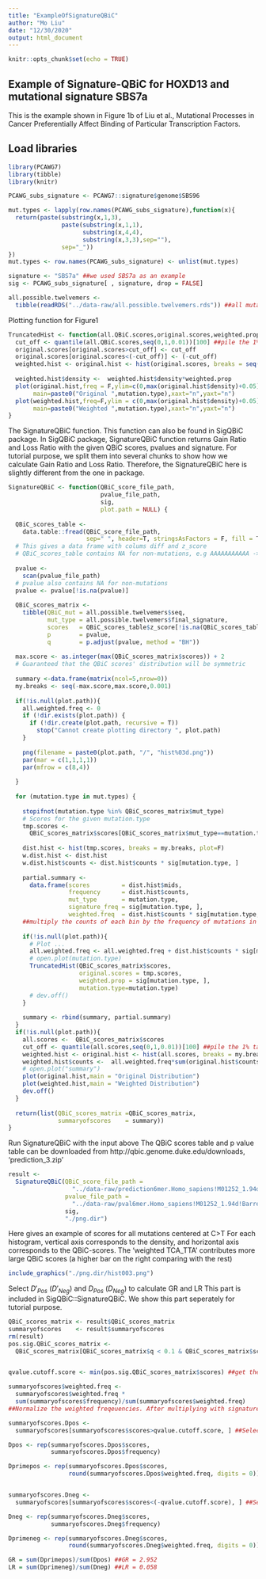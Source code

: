 ```yaml
---
title: "ExampleOfSignatureQBiC"
author: "Mo Liu"
date: "12/30/2020"
output: html_document
---
```


```r
knitr::opts_chunk$set(echo = TRUE)
```

## Example of Signature-QBiC for HOXD13 and mutational signature SBS7a

This is the example shown in Figure 1b of Liu et al., Mutational Processes in 
Cancer Preferentially Affect Binding of Particular Transcription Factors.

## Load libraries

```r
library(PCAWG7)
library(tibble)
library(knitr)
```


```r

PCAWG_subs_signature <- PCAWG7::signature$genome$SBS96

mut.types <- lapply(row.names(PCAWG_subs_signature),function(x){
  return(paste(substring(x,1,3),
               paste(substring(x,1,1),
                     substring(x,4,4),
                     substring(x,3,3),sep=""),
               sep="_"))
})
mut.types <- row.names(PCAWG_subs_signature) <- unlist(mut.types)

signature <- "SBS7a" ##we used SBS7a as an example
sig <- PCAWG_subs_signature[ , signature, drop = FALSE]

all.possible.twelvemers <- 
  tibble(readRDS("../data-raw/all.possible.twelvemers.rds")) ##all mutations based on 11mers

```

Plotting function for Figure1

```r
TruncatedHist <- function(all.QBiC.scores,original.scores,weighted.prop,mutation.type){
  cut_off <- quantile(all.QBiC.scores,seq(0,1,0.01))[100] ##pile the 1% tail up
  original.scores[original.scores>cut_off] <- cut_off
  original.scores[original.scores<(-cut_off)] <- (-cut_off)
  weighted.hist <- original.hist <- hist(original.scores, breaks = seq(-(cut_off+0.5),
                                                                       (cut_off+0.5),0.5), plot=F)
  weighted.hist$density <-  weighted.hist$density*weighted.prop
  plot(original.hist,freq = F,ylim=c(0,max(original.hist$density)+0.05),
       main=paste0("Original ",mutation.type),xaxt="n",yaxt="n")
  plot(weighted.hist,freq=F,ylim = c(0,max(original.hist$density)+0.05),
       main=paste0("Weighted ",mutation.type),xaxt="n",yaxt="n")
}
```


The SignatureQBiC function. This function can also be found in SigQBiC package. In SigQBiC package, 
SignatureQBiC function returns Gain Ratio and Loss Ratio with the given QBiC scores, pvalues and signature. 
For tutorial purpose, we split them into several chunks to show how we calculate Gain Ratio and Loss Ratio.
Therefore, the SignatureQBiC here is slightly different from the one in package.


```r

SignatureQBiC <- function(QBiC_score_file_path,
                          pvalue_file_path,
                          sig, 
                          plot.path = NULL) {
  
  QBiC_scores_table <- 
    data.table::fread(QBiC_score_file_path,
                      sep=" ", header=T, stringsAsFactors = F, fill = T)
  # This gives a data frame with colums diff and z_score
  # QBiC_scores_table contains NA for non-mutations, e.g AAAAAAAAAAA -> AAAAAAAAAAA
  
  pvalue <- 
    scan(pvalue_file_path)
  # pvalue also contains NA for non-mutations
  pvalue <- pvalue[!is.na(pvalue)]
  
  QBiC_scores_matrix <- 
    tibble(QBiC_mut = all.possible.twelvemers$seq, 
           mut_type = all.possible.twelvemers$final_signature, 
           scores   = QBiC_scores_table$z_score[!is.na(QBiC_scores_table$z_score)],
           p        = pvalue,
           q        = p.adjust(pvalue, method = "BH"))
  
  max.score <- as.integer(max(QBiC_scores_matrix$scores)) + 2
  # Guaranteed that the QBiC scores' distribution will be symmetric
  
  summary <-data.frame(matrix(ncol=5,nrow=0))
  my.breaks <- seq(-max.score,max.score,0.001)
  
  if(!is.null(plot.path)){
    all.weighted.freq <- 0
    if (!dir.exists(plot.path)) {
      if (!dir.create(plot.path, recursive = T))
        stop("Cannot create plotting directory ", plot.path)
    }
    
    png(filename = paste0(plot.path, "/", "hist%03d.png"))
    par(mar = c(1,1,1,1))
    par(mfrow = c(8,4))
    
  }
  
  for (mutation.type in mut.types) { 
    
    stopifnot(mutation.type %in% QBiC_scores_matrix$mut_type)
    # Scores for the given mutation.type    
    tmp.scores <- 
      QBiC_scores_matrix$scores[QBiC_scores_matrix$mut_type==mutation.type] ##the scores were put into bins
    
    dist.hist <- hist(tmp.scores, breaks = my.breaks, plot=F)
    w.dist.hist <- dist.hist
    w.dist.hist$counts <- dist.hist$counts * sig[mutation.type, ]
    
    partial.summary <- 
      data.frame(scores         = dist.hist$mids,
                 frequency      = dist.hist$counts,
                 mut_type       = mutation.type,
                 signature_freq = sig[mutation.type, ],
                 weighted.freq  = dist.hist$counts * sig[mutation.type, ])
    ##multiply the counts of each bin by the frequency of mutations in a signature
    
    if(!is.null(plot.path)){
      # Plot ...
      all.weighted.freq <- all.weighted.freq + dist.hist$counts * sig[mutation.type, ]
      # open.plot(mutation.type)
      TruncatedHist(QBiC_scores_matrix$scores,
                    original.scores = tmp.scores, 
                    weighted.prop = sig[mutation.type, ],
                    mutation.type=mutation.type)
      # dev.off()
    }
    
    summary <- rbind(summary, partial.summary)
  }
  if(!is.null(plot.path)){
    all.scores <-  QBiC_scores_matrix$scores
    cut_off <- quantile(all.scores,seq(0,1,0.01))[100] ##pile the 1% tail up
    weighted.hist <- original.hist <- hist(all.scores, breaks = my.breaks, plot=F)
    weighted.hist$counts <-  all.weighted.freq*sum(original.hist$counts)/sum(all.weighted.freq)
    # open.plot("summary")
    plot(original.hist,main = "Original Distribution")
    plot(weighted.hist,main = "Weighted Distribution")
    dev.off()
  }
  
  return(list(QBiC_scores_matrix =QBiC_scores_matrix,
              summaryofscores    = summary))
}
```

Run SignatureQBiC with the input above
The QBiC scores table and p value table can be downloaded
from http://qbic.genome.duke.edu/downloads, 'prediction_3.zip'

```r
result <- 
  SignatureQBiC(QBiC_score_file_path =
                  "../data-raw/prediction6mer.Homo_sapiens!M01252_1.94d!Barrera2016!HOXD13_I322L_R1.txt.gz",
                pvalue_file_path = 
                  "../data-raw/pval6mer.Homo_sapiens!M01252_1.94d!Barrera2016!HOXD13_I322L_R1.csv.gz",
                sig, 
                "./png.dir") 

```

Here gives an example of scores for all mutations centered at C>T
For each histogram, vertical axis corresponds to the density, and 
horizontal axis corresponds to the QBiC-scores. The 'weighted TCA_TTA'
contributes more large QBiC scores (a higher bar on the right comparing with the rest)
```r
include_graphics("./png.dir/hist003.png")
```

Select $D'_{Pos}$ ($D'_{Neg}$) and $D_{Pos}$ ($D_{Neg}$) to calculate GR and LR
This part is included in SigQBiC::SignatureQBiC. We show this part seperately for 
tutorial purpose.
```r
QBiC_scores_matrix <- result$QBiC_scores_matrix
summaryofscores    <- result$summaryofscores
rm(result)
pos.sig.QBiC_scores_matrix <- 
  QBiC_scores_matrix[QBiC_scores_matrix$q < 0.1 & QBiC_scores_matrix$scores>0,] #select Dpos


qvalue.cutoff.score <- min(pos.sig.QBiC_scores_matrix$scores) ##get the cutoff of QBiC scores based on BH FDR

summaryofscores$weighted.freq <- 
  summaryofscores$weighted.freq * 
  sum(summaryofscores$frequency)/sum(summaryofscores$weighted.freq)
##Normalize the weighted freqeuencies. After multiplying with signature probability, the weighted frequency is 96 times less than the original frequency. sum(freq) = 96*sum(weighted.freq)

summaryofscores.Dpos <- 
  summaryofscores[summaryofscores$scores>qvalue.cutoff.score, ] ##Select Dpos 

Dpos <- rep(summaryofscores.Dpos$scores, 
            summaryofscores.Dpos$frequency)

Dprimepos <- rep(summaryofscores.Dpos$scores, 
                 round(summaryofscores.Dpos$weighted.freq, digits = 0))


summaryofscores.Dneg <- 
  summaryofscores[summaryofscores$scores<(-qvalue.cutoff.score), ] ##Select Dneg 

Dneg <- rep(summaryofscores.Dneg$scores, 
            summaryofscores.Dneg$frequency)

Dprimeneg <- rep(summaryofscores.Dneg$scores, 
                 round(summaryofscores.Dneg$weighted.freq, digits = 0))

GR = sum(Dprimepos)/sum(Dpos) ##GR = 2.952
LR = sum(Dprimeneg)/sum(Dneg) ##LR = 0.058


```



